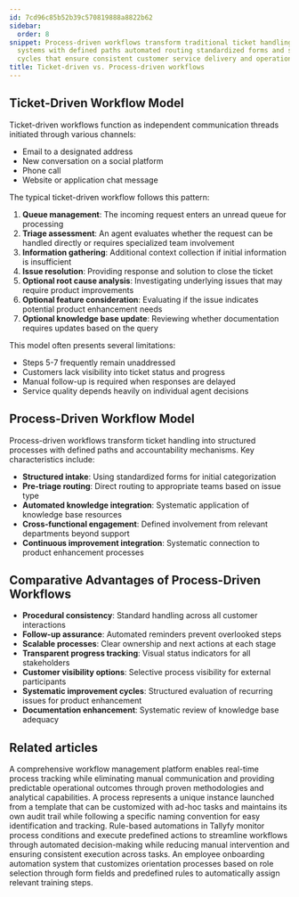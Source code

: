 ```yaml
---
id: 7cd96c85b52b39c570819888a8822b62
sidebar:
  order: 8
snippet: Process-driven workflows transform traditional ticket handling into structured
  systems with defined paths automated routing standardized forms and systematic improvement
  cycles that ensure consistent customer service delivery and operational efficiency.
title: Ticket-driven vs. Process-driven workflows
---
```


## Ticket-Driven Workflow Model

Ticket-driven workflows function as independent communication threads initiated through various channels:

* Email to a designated address
* New conversation on a social platform
* Phone call
* Website or application chat message

The typical ticket-driven workflow follows this pattern:

1. **Queue management**: The incoming request enters an unread queue for processing
2. **Triage assessment**: An agent evaluates whether the request can be handled directly or requires specialized team involvement
3. **Information gathering**: Additional context collection if initial information is insufficient
4. **Issue resolution**: Providing response and solution to close the ticket
5. **Optional root cause analysis**: Investigating underlying issues that may require product improvements
6. **Optional feature consideration**: Evaluating if the issue indicates potential product enhancement needs
7. **Optional knowledge base update**: Reviewing whether documentation requires updates based on the query

This model often presents several limitations:

* Steps 5-7 frequently remain unaddressed
* Customers lack visibility into ticket status and progress
* Manual follow-up is required when responses are delayed
* Service quality depends heavily on individual agent decisions

## Process-Driven Workflow Model

Process-driven workflows transform ticket handling into structured processes with defined paths and accountability mechanisms. Key characteristics include:

* **Structured intake**: Using standardized forms for initial categorization
* **Pre-triage routing**: Direct routing to appropriate teams based on issue type
* **Automated knowledge integration**: Systematic application of knowledge base resources
* **Cross-functional engagement**: Defined involvement from relevant departments beyond support
* **Continuous improvement integration**: Systematic connection to product enhancement processes

## Comparative Advantages of Process-Driven Workflows

* **Procedural consistency**: Standard handling across all customer interactions
* **Follow-up assurance**: Automated reminders prevent overlooked steps
* **Scalable processes**: Clear ownership and next actions at each stage
* **Transparent progress tracking**: Visual status indicators for all stakeholders
* **Customer visibility options**: Selective process visibility for external participants
* **Systematic improvement cycles**: Structured evaluation of recurring issues for product enhancement
* **Documentation enhancement**: Systematic review of knowledge base adequacy


## Related articles
<CardGrid>
<LinkTitleCard header="<b>Features > Real time status</b>" href="/products/pro/tutorials/features/real-time-status/" > A comprehensive workflow management platform enables real-time process tracking while eliminating manual communication and providing predictable operational outcomes through proven methodologies and analytical capabilities. </LinkTitleCard>
<LinkTitleCard header="<b>Tracking And Tasks > More about processes</b>" href="/products/pro/tracking-and-tasks/processes/" > A process represents a unique instance launched from a template that can be customized with ad-hoc tasks and maintains its own audit trail while following a specific naming convention for easy identification and tracking. </LinkTitleCard>
<LinkTitleCard header="<b>Templates > Automations</b>" href="/products/pro/documenting/templates/automations/" > Rule-based automations in Tallyfy monitor process conditions and execute predefined actions to streamline workflows through automated decision-making while reducing manual intervention and ensuring consistent execution across tasks. </LinkTitleCard>
<LinkTitleCard header="<b>Tutorials > Create an automation</b>" href="/products/pro/tutorials/how-can-tallyfy-automate-and-streamline-my-processes/" > An employee onboarding automation system that customizes orientation processes based on role selection through form fields and predefined rules to automatically assign relevant training steps. </LinkTitleCard>
</CardGrid>